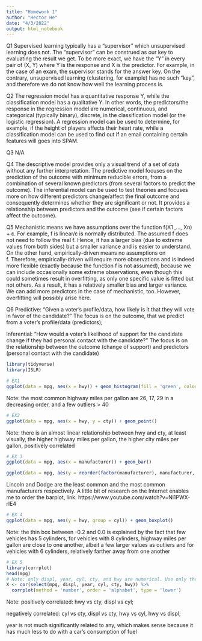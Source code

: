 ```yaml
---
title: "Homework 1"
author: "Hector He"
date: "4/3/2022"
output: html_notebook
---
```



Q1
Supervised learning typically has a “supervisor” which unsupervised learning does not. The “supervisor” can be construed as our key to evaluating the result we get. To be more exact, we have the “Y” in every pair of (X, Y) where Y is the response and X is the predictor. For example, in the case of an exam, the supervisor stands for the answer key. On the contrary, unsupervised learning (clustering, for example) has no such “key”, and therefore we do not know how well the learning process is.

Q2
The regression model has a quantitative response Y, while the classification model has a qualitative Y. In other words, the predictors/the response in the regression model are numerical, continuous, and categorical (typically binary), discrete, in the classification model (or the logistic regression). A regression model can be used to determine, for example, if the height of players affects their heart rate, while a classification model can be used to find out if an email containing certain features will goes into SPAM.

Q3
N/A

Q4
The descriptive model provides only a visual trend of a set of data without any further interpretation. The predictive model focuses on the prediction of the outcome with minimum reducible errors, from a combination of several known predictors (from several factors to predict the outcome). The inferential model can be used to test theories and focuses more on how different predictors change/affect the final outcome and consequently determines whether they are significant or not. It provides a relationship between predictors and the outcome (see if certain factors affect the outcome). 

Q5
Mechanistic means we have assumptions over the function f(X1 ,…, Xn) + ε. For example, f is linear/ε is normally distributed. The assumed f does not need to follow the real f. Hence, it has a larger bias (due to extreme values from both sides) but a smaller variance and is easier to understand. On the other hand, empirically-driven means no assumptions on f. Therefore, empirically-driven will require more observations and is indeed more flexible (exactly because the function f is not assumed), because we can include occasionally some extreme observations, even though this could sometimes result in overfitting, as only one specific value is fitted but not others. As a result, it has a relatively smaller bias and larger variance. We can add more predictors in the case of mechanistic, too. However, overfitting will possibly arise here. 

Q6
Predictive:
“Given a voter’s profile/data, how likely is it that they will vote in favor of the candidate?”
The focus is on the outcome, that we predict from a voter’s profile/data (predictors); 

Inferential:
"How would a voter’s likelihood of support for the candidate change if they had personal contact with the candidate?"
The focus is on the relationship between the outcome (change of support) and predictors (personal contact with the candidate)

```r

library(tidyverse)
library(ISLR)

```


```r
# EX1
ggplot(data = mpg, aes(x = hwy)) + geom_histogram(fill = 'green', color = 'black', binwidth = 1)

```
Note: the most common highway miles per gallon are 26, 17, 29 in a decreasing order, and a few outliers > 40



```r
# EX2
ggplot(data = mpg, aes(x = hwy, y = cty)) + geom_point()

```
Note: there is an almost linear relationship between hwy and cty, at least visually, the higher highway miles per gallon, the higher city miles per gallon, positively correlated


```r
# EX 3
ggplot(data = mpg, aes(x = manufacturer)) + geom_bar()
```
```r
ggplot(data = mpg, aes(y = reorder(factor(manufacturer), manufacturer, function(y)-length(y)))) + geom_bar() + labs(y = 'manufacturer')

```
Lincoln and Dodge are the least common and the most common manufacturers respectively. A little bit of research on the Internet enables me to order the barplot, link:   https://www.youtube.com/watch?v=Nl1PWX-rlE4


```r
# EX 4
ggplot(data = mpg, aes(y = hwy, group = cyl)) + geom_boxplot()

```
Note: the thin box between -0.2 and 0.0 is explained by the fact that few vehicles has 5 cylinders, for vehicles with 8 cylinders, highway miles per gallon are close to one another, albeit a few larger values as outliers and for vehicles with 6 cylinders, relatively farther away from one another



```r
# EX 5
library(corrplot)
head(mpg)
# Note: only displ, year, cyl, cty, and hwy are numerical. Use only them for the analysis of the correlation
X <- cor(select(mpg, displ, year, cyl, cty, hwy)) %>%
  corrplot(method = 'number', order = 'alphabet', type = 'lower')
```
Note: positively correlated: hwy vs cty, displ vs cyl; 

negatively correlated: cyl vs cty, displ vs cty, hwy vs cyl, hwy vs displ; 

year is not much significantly related to any, which makes sense because it has much less to do with a car's consumption of fuel





